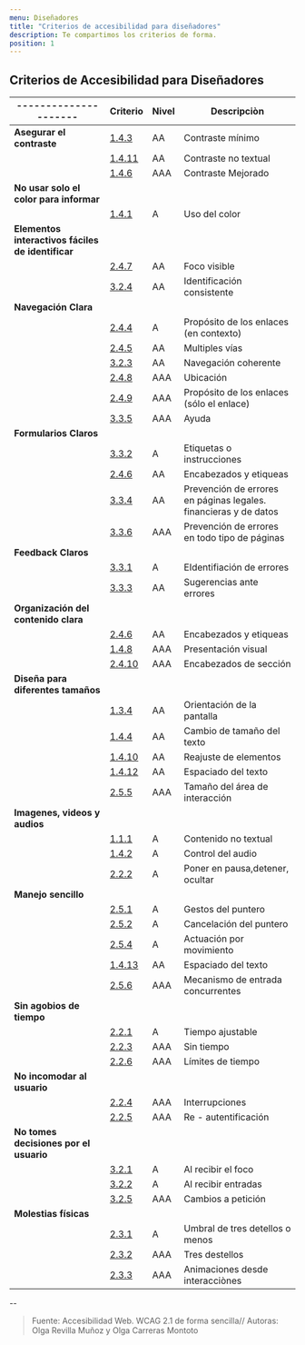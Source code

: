 ```yaml
---
menu: Diseñadores
title: "Criterios de accesibilidad para diseñadores"
description: Te compartimos los criterios de forma.
position: 1
---
```


## Criterios de Accesibilidad para Diseñadores

| ---------------------                             | Criterio                                                                                   | Nivel | Descripciòn                                                      |
| ------------------------------------------------- | ------------------------------------------------------------------------------------------ | ----- | ---------------------------------------------------------------- |
| **Asegurar el contraste**                         | [1.4.3](https://www.w3.org/TR/UNDERSTANDING-WCAG20/visual-audio-contrast-contrast.html)    | AA    | Contraste mínimo                                                 |
|                                                   | [1.4.11](https://www.w3.org/WAI/WCAG21/Understanding/non-text-contrast)                    | AA    | Contraste no textual                                             |
|                                                   | [1.4.6](https://www.w3.org/WAI/WCAG21/Understanding/contrast-enhanced)                     | AAA   | Contraste Mejorado                                               |
| **No usar solo el color para informar**           |                                                                                            |
|                                                   | [1.4.1](https://www.w3.org/WAI/WCAG21/Understanding/use-of-color)                          | A     | Uso del color                                                    |
| **Elementos interactivos fáciles de identificar** |                                                                                            |
|                                                   | [2.4.7](https://www.w3.org/WAI/WCAG21/Understanding/focus-visible)                         | AA    | Foco visible                                                     |
|                                                   | [3.2.4](https://www.w3.org/WAI/WCAG21/Understanding/consistent-identification)             | AA    | Identificación consistente                                       |
| **Navegación Clara**                              |                                                                                            |
|                                                   | [2.4.4](https://www.w3.org/WAI/WCAG21/Understanding/link-purpose-in-context)               | A     | Propósito de los enlaces (en contexto)                           |
|                                                   | [2.4.5](https://www.w3.org/WAI/WCAG21/Understanding/multiple-ways)                         | AA    | Multiples vías                                                   |
|                                                   | [3.2.3](https://www.w3.org/WAI/WCAG21/Understanding/consistent-navigation)                 | AA    | Navegación coherente                                             |
|                                                   | [2.4.8](https://www.w3.org/WAI/WCAG21/Understanding/location)                              | AAA   | Ubicación                                                        |
|                                                   | [2.4.9](https://www.w3.org/WAI/WCAG21/Understanding/link-purpose-link-only)                | AAA   | Propósito de los enlaces (sólo el enlace)                        |
|                                                   | [3.3.5](https://www.w3.org/WAI/WCAG21/Understanding/help)                                  | AAA   | Ayuda                                                            |
| **Formularios Claros**                            |                                                                                            |
|                                                   | [3.3.2](https://www.w3.org/WAI/WCAG21/Understanding/labels-or-instructions)                | A     | Etiquetas o instrucciones                                        |
|                                                   | [2.4.6](https://www.w3.org/WAI/WCAG21/Understanding/headings-and-labels)                   | AA    | Encabezados y etiqueas                                           |
|                                                   | [3.3.4](https://www.w3.org/WAI/WCAG21/Understanding/error-prevention-legal-financial-data) | AA    | Prevención de errores en páginas legales. financieras y de datos |
|                                                   | [3.3.6](https://www.w3.org/WAI/WCAG21/Understanding/error-prevention-all)                  | AAA   | Prevención de errores en todo tipo de páginas                    |
| **Feedback Claros**                               |                                                                                            |
|                                                   | [3.3.1](https://www.w3.org/WAI/WCAG21/Understanding/error-identification)                  | A     | EIdentifiación de errores                                        |
|                                                   | [3.3.3](https://www.w3.org/WAI/WCAG21/Understanding/error-suggestion)                      | AA    | Sugerencias ante errores                                         |
| **Organización del contenido clara**              |                                                                                            |
|                                                   | [2.4.6](https://www.w3.org/WAI/WCAG21/Understanding/headings-and-labels)                   | AA    | Encabezados y etiqueas                                           |
|                                                   | [1.4.8](https://www.w3.org/WAI/WCAG21/Understanding/visual-presentation)                   | AAA   | Presentación visual                                              |
|                                                   | [2.4.10](https://www.w3.org/WAI/WCAG21/Understanding/section-headings)                     | AAA   | Encabezados de sección                                           |
| **Diseña para diferentes tamaños**                |
|                                                   | [1.3.4](https://www.w3.org/WAI/WCAG21/Understanding/orientation)                           | AA    | Orientación de la pantalla                                       |
|                                                   | [1.4.4](https://www.w3.org/WAI/WCAG21/Understanding/resize-text)                           | AA    | Cambio de tamaño del texto                                       |
|                                                   | [1.4.10](https://www.w3.org/WAI/WCAG21/Understanding/reflow)                               | AA    | Reajuste de elementos                                            |
|                                                   | [1.4.12](https://www.w3.org/WAI/WCAG21/Understanding/text-spacing)                         | AA    | Espaciado del texto                                              |
|                                                   | [2.5.5](https://www.w3.org/WAI/WCAG21/Understanding/target-size)                           | AAA   | Tamaño del área de interacción                                   |
| **Imagenes, videos y audios**                     |                                                                                            |
|                                                   | [1.1.1](https://www.w3.org/WAI/WCAG21/Understanding/non-text-content)                      | A     | Contenido no textual                                             |
|                                                   | [1.4.2](https://www.w3.org/WAI/WCAG21/Understanding/audio-control)                         | A     | Control del audio                                                |
|                                                   | [2.2.2](https://www.w3.org/WAI/WCAG21/Understanding/pause-stop-hide)                       | A     | Poner en pausa,detener, ocultar                                  |
| **Manejo sencillo**                               |                                                                                            |
|                                                   | [2.5.1](https://www.w3.org/WAI/WCAG21/Understanding/pointer-gestures)                      | A     | Gestos del puntero                                               |
|                                                   | [2.5.2](https://www.w3.org/WAI/WCAG21/Understanding/pointer-cancellation)                  | A     | Cancelación del puntero                                          |
|                                                   | [2.5.4](https://www.w3.org/WAI/WCAG21/Understanding/motion-actuation)                      | A     | Actuación por movimiento                                         |
|                                                   | [1.4.13](https://www.w3.org/WAI/WCAG21/Understanding/content-on-hover-or-focus)            | AA    | Espaciado del texto                                              |
|                                                   | [2.5.6](https://www.w3.org/WAI/WCAG21/Understanding/concurrent-input-mechanisms)           | AAA   | Mecanismo de entrada concurrentes                                |
| **Sin agobios de tiempo**                         |                                                                                            |
|                                                   | [2.2.1](https://www.w3.org/WAI/WCAG21/Understanding/timing-adjustable)                     | A     | Tiempo ajustable                                                 |
|                                                   | [2.2.3](https://www.w3.org/WAI/WCAG21/Understanding/no-timing)                             | AAA   | Sin tiempo                                                       |
|                                                   | [2.2.6](https://www.w3.org/WAI/WCAG21/Understanding/timeouts)                              | AAA   | Límites de tiempo                                                |
| **No incomodar al usuario**                       |                                                                                            |
|                                                   | [2.2.4](https://www.w3.org/WAI/WCAG21/Understanding/interruptions)                         | AAA   | Interrupciones                                                   |
|                                                   | [2.2.5](https://www.w3.org/WAI/WCAG21/Understanding/re-authenticating)                     | AAA   | Re - autentificación                                             |
| **No tomes decisiones por el usuario**            |                                                                                            |
|                                                   | [3.2.1](https://www.w3.org/WAI/WCAG21/Understanding/on-focus)                              | A     | Al recibir el foco                                               |
|                                                   | [3.2.2](https://www.w3.org/WAI/WCAG21/Understanding/on-input)                              | A     | Al recibir entradas                                              |
|                                                   | [3.2.5](https://www.w3.org/WAI/WCAG21/Understanding/change-on-request)                     | AAA   | Cambios a petición                                               |
| **Molestias físicas**                             |                                                                                            |
|                                                   | [2.3.1](https://www.w3.org/WAI/WCAG21/Understanding/three-flashes-or-below-threshold)      | A     | Umbral de tres detellos o menos                                  |
|                                                   | [2.3.2](https://www.w3.org/WAI/WCAG21/Understanding/three-flashes)                         | AAA   | Tres destellos                                                   |
|                                                   | [2.3.3](https://www.w3.org/WAI/WCAG21/Understanding/animation-from-interactions)           | AAA   | Animaciones desde interacciònes                                  |

--

> Fuente: Accesibilidad Web. WCAG 2.1 de forma sencilla//
> Autoras: Olga Revilla Muñoz y Olga Carreras Montoto
